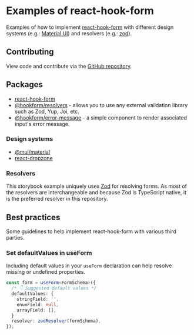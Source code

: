 
<Meta title="Introduction" />

# Examples of react-hook-form

Examples of how to implement [react-hook-form](https://react-hook-form.com/)
with different design systems (e.g.: [Material UI](https://mui.com/material-ui/getting-started/))
and resolvers (e.g.: [zod](https://zod.dev/)).

## Contributing

View code and contribute via the [GitHub repository](https://github.com/bashaus/react-hook-form-examples).

## Packages

- [react-hook-form](https://react-hook-form.com/get-started)
- [@hookform/resolvers](https://www.npmjs.com/package/@hookform/resolvers) - allows you to use any external validation library such as Zod, Yup, Joi, etc.
- [@hookform/error-message](https://www.npmjs.com/package/@hookform/error-message) - a simple component to render associated input's error message.

### Design systems

- [@mui/material](https://mui.com/material-ui/getting-started/installation/)
- [react-dropzone](https://react-dropzone.js.org/)

### Resolvers

This storybook example uniquely uses [Zod](https://zod.dev/) for resolving
forms. As most of the resolvers are interchangeable and because Zod is
TypeScript native, it is the preferred resolver in this repository.

## Best practices

Some guidelines to help implement react-hook-form with various third parties.

### Set defaultValues in useForm

Including default values in your `useForm` declaration can help resolve missing or undefined properties.

```typescript
const form = useForm<FormSchema>({
  /* 👇 Suggested default values */
  defaultValues: {
    stringField: '',
    enumField: null,
    arrayField: [],
  }
  resolver: zodResolver(formSchema),
});
```
